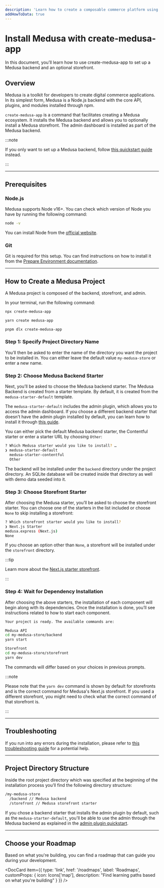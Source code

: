 ```yaml
---
description: 'Learn how to create a composable commerce platform using Medusa. This quickstart guide will help you set up your Medusa backend, admin, and storefront all at once.'
addHowToData: true
---
```



# Install Medusa with create-medusa-app

In this document, you’ll learn how to use create-medusa-app to set up a Medusa backend and an optional storefront.

## Overview

Medusa is a toolkit for developers to create digital commerce applications. In its simplest form, Medusa is a Node.js backend with the core API, plugins, and modules installed through npm.

`create-medusa-app` is a command that facilitates creating a Medusa ecosystem. It installs the Medusa backend and allows you to optionally install a Medusa storefront. The admin dashboard is installed as part of the Medusa backend.

:::note

If you only want to set up a Medusa backend, follow [this quickstart guide](./development/backend/install.mdx) instead.

:::

---

## Prerequisites

### Node.js

Medusa supports Node v16+. You can check which version of Node you have by running the following command:

```bash noReport
node -v
```

You can install Node from the [official website](https://nodejs.org/en/).

### Git

Git is required for this setup. You can find instructions on how to install it from the [Prepare Environment documentation](./development/backend/prepare-environment.mdx#git).

---

## How to Create a Medusa Project

A Medusa project is composed of the backend, storefront, and admin.

In your terminal, run the following command:

<Tabs groupId="npxyarn" isCodeTabs={true}>
  <TabItem value="npx" label="NPX" default>

  ```bash
  npx create-medusa-app
  ```

  </TabItem>
  <TabItem value="yarn" label="Yarn">

  ```bash
  yarn create medusa-app
  ```

  </TabItem>
  <TabItem value="pnpm" label="pnpm">

  ```bash
  pnpm dlx create-medusa-app
  ```

  </TabItem>
</Tabs>

### Step 1: Specify Project Directory Name

You’ll then be asked to enter the name of the directory you want the project to be installed in. You can either leave the default value `my-medusa-store` or enter a new name.

### Step 2: Choose Medusa Backend Starter

Next, you’ll be asked to choose the Medusa backend starter. The Medusa Backend is created from a starter template. By default, it is created from the `medusa-starter-default` template.

The `medusa-starter-default` includes the admin plugin, which allows you to access the admin dashboard. If you choose a different backend starter that doesn't have the admin plugin installed by default, you can learn how to install it through [this guide](./admin/quickstart.mdx).

You can either pick the default Medusa backend starter, the Contentful starter or enter a starter URL by choosing `Other`:

```bash noReport
? Which Medusa starter would you like to install? …
❯ medusa-starter-default
  medusa-starter-contentful
  Other
```

The backend will be installed under the `backend` directory under the project directory. An SQLite database will be created inside that directory as well with demo data seeded into it.

### Step 3: Choose Storefront Starter

After choosing the Medusa starter, you’ll be asked to choose the storefront starter. You can choose one of the starters in the list included or choose `None` to skip installing a storefront:

```bash noReport
? Which storefront starter would you like to install?
❯ Next.js Starter
medusa.express (Next.js)
None
```

If you choose an option other than `None`, a storefront will be installed under the `storefront` directory.

:::tip

Learn more about the [Next.js starter storefront](./starters/nextjs-medusa-starter.mdx).

:::

### Step 4: Wait for Dependency Installation

After choosing the above starters, the installation of each component will begin along with its dependencies. Once the installation is done, you’ll see instructions related to how to start each component.

```bash noReport
Your project is ready. The available commands are:

Medusa API
cd my-medusa-store/backend
yarn start

Storefront
cd my-medusa-store/storefront
yarn dev
```

The commands will differ based on your choices in previous prompts.

:::note

Please note that the `yarn dev` command is shown by default for storefronts and is the correct command for Medusa's Next.js storefront. If you used a different storefront, you might need to check what the correct command of that storefront is.

:::

<Feedback 
   event="survey_create-medusa-app"
   question="Did you set up Medusa successfully?"
   positiveQuestion="Is there anything that should improved?"
   negativeQuestion="Please describe the issue you faced."
/>

---

## Troubleshooting

If you run into any errors during the installation, please refer to [this troubleshooting guide](./troubleshooting/create-medusa-app-errors.md) for a potential help.

---

## Project Directory Structure

Inside the root project directory which was specified at the beginning of the installation process you’ll find the following directory structure:

```bash noReport
/my-medusa-store
  /backend // Medusa backend
  /storefront // Medusa storefront starter
```

If you chose a backend starter that installs the admin plugin by default, such as the `medusa-starter-default`, you'll be able to use the admin through the Medusa backend as explained in the [admin plugin quickstart](./admin/quickstart.mdx).

---

## Choose your Roadmap

Based on what you're building, you can find a roadmap that can guide you during your development.

<DocCard item={{
  type: 'link',
  href: '/roadmaps',
  label: 'Roadmaps',
  customProps: {
    icon: Icons['map'],
    description: "Find learning paths based on what you're building"
  }
}} />
